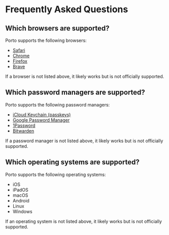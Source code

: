 # Frequently Asked Questions

## Which browsers are supported?

Porto supports the following browsers:

- [Safari](https://apple.com/safari)
- [Chrome](https://google.com/chrome)
- [Firefox](https://mozilla.org/firefox)
- [Brave](https://brave.com)

If a browser is not listed above, it likely works but is not officially supported.

## Which password managers are supported?

Porto supports the following password managers:

- [iCloud Keychain (passkeys)](https://support.apple.com/en-us/109016)
- [Google Password Manager](https://passwords.google.com)
- [1Password](https://1password.com)
- [Bitwarden](https://bitwarden.com)

If a password manager is not listed above, it likely works but is not officially supported.

## Which operating systems are supported?

Porto supports the following operating systems:

- iOS
- iPadOS
- macOS
- Android
- Linux
- Windows

If an operating system is not listed above, it likely works but is not officially supported.

